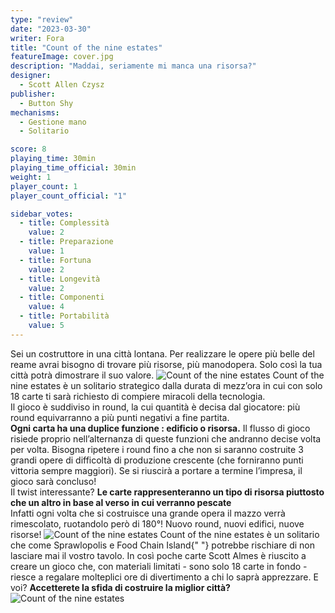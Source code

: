 ```yaml
---
type: "review"
date: "2023-03-30"
writer: Fora
title: "Count of the nine estates"
featureImage: cover.jpg
description: "Maddai, seriamente mi manca una risorsa?"
designer:
  - Scott Allen Czysz
publisher:
  - Button Shy
mechanisms:
  - Gestione mano
  - Solitario

score: 8
playing_time: 30min
playing_time_official: 30min
weight: 1
player_count: 1
player_count_official: "1"

sidebar_votes:
  - title: Complessità
    value: 2
  - title: Preparazione
    value: 1
  - title: Fortuna
    value: 2
  - title: Longevità
    value: 2
  - title: Componenti
    value: 4
  - title: Portabilità
    value: 5
---
```


<Setting>
  Sei un costruttore in una città lontana. Per realizzare le opere più belle del
  reame avrai bisogno di trovare più risorse, più manodopera. Solo così la tua
  città potrà dimostrare il suo valore.
</Setting>

<img src="./game1.jpg" alt="Count of the nine estates" />

<Rules>
  Count of the nine estates è un solitario strategico dalla durata di mezz’ora
  in cui con solo 18 carte ti sarà richiesto di compiere miracoli della
  tecnologia. <br />
  Il gioco è suddiviso in round, la cui quantità è decisa dal giocatore: più round
  equivarranno a più punti negativi a fine partita. <br />
  <strong>Ogni carta ha una duplice funzione : edificio o risorsa.</strong> Il
  flusso di gioco risiede proprio nell’alternanza di queste funzioni che
  andranno decise volta per volta. Bisogna ripetere i round fino a che non si
  saranno costruite 3 grandi opere di difficoltà di produzione crescente (che
  forniranno punti vittoria sempre maggiori). Se si riuscirà a portare a termine
  l’impresa, il gioco sarà concluso!
  <br />
  Il twist interessante?
  <strong>
    Le carte rappresenteranno un tipo di risorsa piuttosto che un altro in base
    al verso in cui verranno pescate
  </strong>
  <br /> Infatti ogni volta che si costruisce una grande opera il mazzo verrà
  rimescolato, ruotandolo però di 180°! Nuovo round, nuovi edifici, nuove
  risorse!
</Rules>

<img src="./game2.jpg" alt="Count of the nine estates" />

<Feedback>
  Count of the nine estates è un solitario che come
  <Link to="/reviews/sprawlopolis/">Sprawlopolis</Link> e <Link to="/food-chain-island/">
    Food Chain Island{" "}
  </Link> potrebbe rischiare di non lasciare mai il vostro tavolo. In così poche
  carte Scott Almes è riuscito a creare un gioco che, con materiali limitati - sono
  solo 18 carte in fondo - riesce a regalare molteplici ore di divertimento a chi
  lo saprà apprezzare. E voi? <strong> Accetterete la sfida di costruire la miglior città? </strong>
</Feedback>

<img src="./game3.jpg" alt="Count of the nine estates" />
